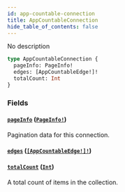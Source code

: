 ```yaml
---
id: app-countable-connection
title: AppCountableConnection
hide_table_of_contents: false
---
```


No description

```graphql
type AppCountableConnection {
  pageInfo: PageInfo!
  edges: [AppCountableEdge!]!
  totalCount: Int
}
```

### Fields

#### [`pageInfo`](#) ([`PageInfo!`](../../../developer/api-reference/objects/page-info))

Pagination data for this connection.

#### [`edges`](#) ([`[AppCountableEdge!]!`](../../../developer/api-reference/objects/app-countable-edge))

#### [`totalCount`](#) ([`Int`](../../../developer/api-reference/scalars/int))

A total count of items in the collection.
